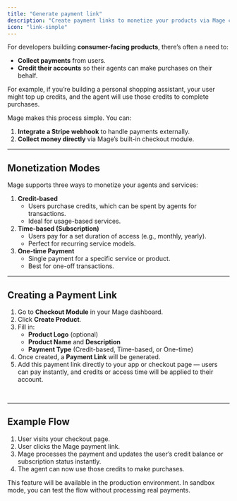 ```yaml
---
title: "Generate payment link"
description: "Create payment links to monetize your products via Mage checkout module."
icon: "link-simple"
---
```


For developers building **consumer-facing products**, there’s often a need to:

- **Collect payments** from users.
- **Credit their accounts** so their agents can make purchases on their behalf.

For example, if you’re building a personal shopping assistant, your user might top up credits, and the agent will use those credits to complete purchases.

Mage makes this process simple. You can:

1. **Integrate a Stripe webhook** to handle payments externally.
2. **Collect money directly** via Mage’s built-in checkout module.

---

## **Monetization Modes**

Mage supports three ways to monetize your agents and services:

1. **Credit-based**
    - Users purchase credits, which can be spent by agents for transactions.
    - Ideal for usage-based services.
2. **Time-based (Subscription)**
    - Users pay for a set duration of access (e.g., monthly, yearly).
    - Perfect for recurring service models.
3. **One-time Payment**
    - Single payment for a specific service or product.
    - Best for one-off transactions.

---

## **Creating a Payment Link**

1. Go to **Checkout Module** in your Mage dashboard.
2. Click **Create Product**.
3. Fill in:
    - **Product Logo** (optional)
    - **Product Name** and **Description**
    - **Payment Type** (Credit-based, Time-based, or One-time)
4. Once created, a **Payment Link** will be generated.
5. Add this payment link directly to your app or checkout page — users can pay instantly, and credits or access time will be applied to their account.

<Frame>
<img src="/images/checkout-module.png" alt="" />
</Frame>
<br></br>
<Frame>
<img src="/images/payment-link.png" alt="" />
</Frame>

---

## **Example Flow**

1. User visits your checkout page.
2. User clicks the Mage payment link.
3. Mage processes the payment and updates the user’s credit balance or subscription status instantly.
4. The agent can now use those credits to make purchases.


<Note>
This feature will be available in the production environment. In sandbox mode, you can test the flow without processing real payments.
</Note>
